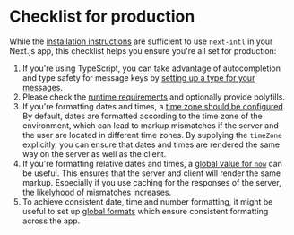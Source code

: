 # Checklist for production

While the [installation instructions](/docs/getting-started) are sufficient to use `next-intl` in your Next.js app, this checklist helps you ensure you're all set for production:

1. If you're using TypeScript, you can take advantage of autocompletion and type safety for message keys by [setting up a type for your messages](/docs/usage/typescript).
2. Please check the [runtime requirements](/docs/usage/runtime-requirements-polyfills) and optionally provide polyfills.
3. If you're formatting dates and times, a [time zone should be configured](/docs/usage/configuration#time-zone). By default, dates are formatted according to the time zone of the environment, which can lead to markup mismatches if the server and the user are located in different time zones. By supplying the `timeZone` explicitly, you can ensure that dates and times are rendered the same way on the server as well as the client.
4. If you're formatting relative dates and times, a [global value for `now`](/docs/usage/configuration#global-now-value) can be useful. This ensures that the server and client will render the same markup. Especially if you use caching for the responses of the server, the likelyhood of mismatches increases.
5. To achieve consistent date, time and number formatting, it might be useful to set up [global formats](/docs/usage/configuration#global-formats) which ensure consistent formatting across the app.
